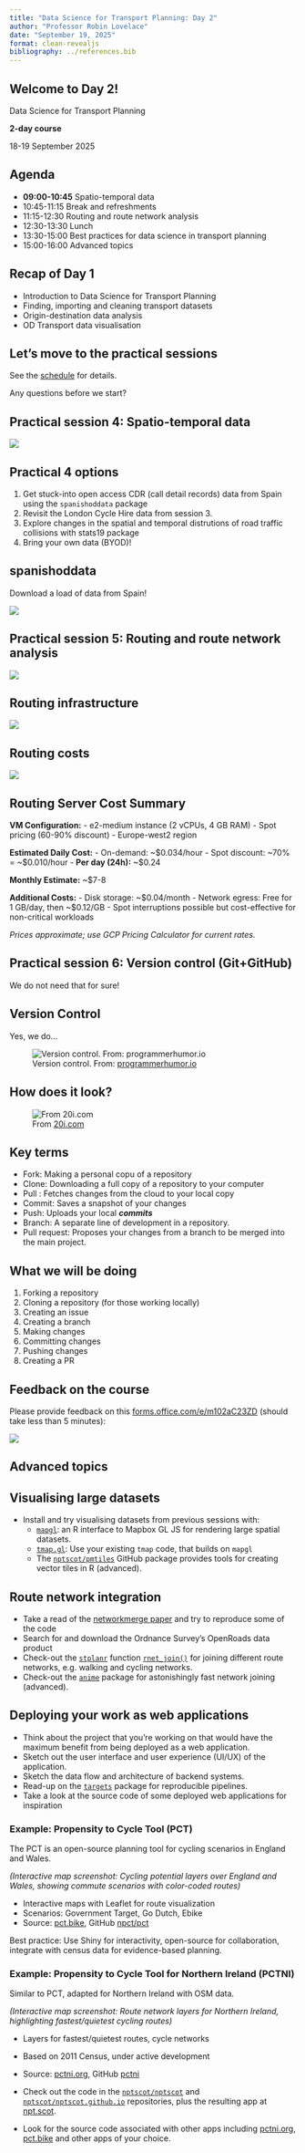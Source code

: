 ```yaml
---
title: "Data Science for Transport Planning: Day 2"
author: "Professor Robin Lovelace"
date: "September 19, 2025"
format: clean-revealjs
bibliography: ../references.bib
---
```


## Welcome to Day 2!

Data Science for Transport Planning

**2-day course**

18-19 September 2025

## Agenda

-   **09:00-10:45** Spatio-temporal data
-   10:45-11:15 Break and refreshments
-   11:15-12:30 Routing and route network analysis
-   12:30-13:30 Lunch
-   13:30-15:00 Best practices for data science in transport planning
-   15:00-16:00 Advanced topics

## Recap of Day 1

-   Introduction to Data Science for Transport Planning
-   Finding, importing and cleaning transport datasets
-   Origin-destination data analysis
-   OD Transport data visualisation

## Let's move to the practical sessions

See the [schedule](../schedule.qmd) for details.

Any questions before we start?

## Practical session 4: Spatio-temporal data

![](images/paste-19.png)


## Practical 4 options

1. Get stuck-into open access CDR (call detail records) data from Spain using the `spanishoddata` package
2. Revisit the London Cycle Hire data from session 3.
3. Explore changes in the spatial and temporal distrutions of road traffic collisions with stats19 package
4. Bring your own data (BYOD)! 

## spanishoddata

Download a load of data from Spain!

![](https://github.com/rOpenSpain/spanishoddata/raw/main/man/figures/logo.png)

## Practical session 5: Routing and route network analysis

![](images/paste-20.png)

## Routing infrastructure

![](images/routing-code-live.png)

## Routing costs

![](images/routing-costs.png)

## Routing Server Cost Summary

**VM Configuration:** - e2-medium instance (2 vCPUs, 4 GB RAM) - Spot pricing (60-90% discount) - Europe-west2 region

**Estimated Daily Cost:** - On-demand: \~\$0.034/hour - Spot discount: \~70% = \~\$0.010/hour - **Per day (24h):** \~\$0.24

**Monthly Estimate:** \~\$7-8

**Additional Costs:** - Disk storage: \~\$0.04/month - Network egress: Free for 1 GB/day, then \~\$0.12/GB - Spot interruptions possible but cost-effective for non-critical workloads

*Prices approximate; use GCP Pricing Calculator for current rates.*

## Practical session 6: Version control (Git+GitHub)

We do not need that for sure!

## Version Control

Yes, we do...

![Version control. From: [programmerhumor.io](https://programmerhumor.io/)](images/version_control_humour.jpg)

## How does it look?

![From [20i.com](https://docs.20i.com/reseller-hosting/git-version-control-my20i)](images/paste-18.png)

## Key terms

-   Fork: Making a personal copu of a repository
-   Clone: Downloading a full copy of a repository to your computer
-   Pull : Fetches changes from the cloud to your local copy
-   Commit: Saves a snapshot of your changes
-   Push: Uploads your local ***commits***
-   Branch: A separate line of development in a repository.
-   Pull request: Proposes your changes from a branch to be merged into the main project.

## What we will be doing

1.  Forking a repository
2.  Cloning a repository (for those working locally)
3.  Creating an issue
3.  Creating a branch
4.  Making changes
5.  Committing changes
6.  Pushing changes
7.  Creating a PR

## Feedback on the course

Please provide feedback on this [forms.office.com/e/m102aC23ZD](https://forms.office.com/e/m102aC23ZD) (should take less than 5 minutes):

![](images/paste-16.png)

## Advanced topics

## Visualising large datasets

- Install and try visualising datasets from previous sessions with:
  - [`mapgl`](https://github.com/walkerke/mapgl/): an R interface to Mapbox GL JS for rendering large spatial datasets.
  - [`tmap.gl`](https://github.com/r-tmap/tmap.mapgl/): Use your existing `tmap` code, that builds on `mapgl`
  - The [`nptscot/pmtiles`](https://github.com/nptscot/pmtiles) GitHub package provides tools for creating vector tiles in R (advanced).

## Route network integration

- Take a read of the [networkmerge paper](https://nptscot/networkmerge) and try to reproduce some of the code
- Search for and download the Ordnance Survey's OpenRoads data product
- Check-out the [`stplanr`](https://docs.ropensci.org/stplanr/) function [`rnet_join()`](https://docs.ropensci.org/stplanr/reference/rnet_join.html) for joining different route networks, e.g. walking and cycling networks.
- Check-out the [`anime`](https://github.com/josiahparker/anime) package for astonishingly fast network joining (advanced).

## Deploying your work as web applications

- Think about the project that you're working on that would have the maximum benefit from being deployed as a web application.
- Sketch out the user interface and user experience (UI/UX) of the application.
- Sketch the data flow and architecture of backend systems.
- Read-up on the [`targets`](https://books.ropensci.org/targets/) package for reproducible pipelines.
- Take a look at the source code of some deployed web applications for inspiration

### Example: Propensity to Cycle Tool (PCT)

The PCT is an open-source planning tool for cycling scenarios in England and Wales.

*(Interactive map screenshot: Cycling potential layers over England and Wales, showing commute scenarios with color-coded routes)*

- Interactive maps with Leaflet for route visualization
- Scenarios: Government Target, Go Dutch, Ebike
- Source: [pct.bike](https://www.pct.bike), GitHub [npct/pct](https://github.com/npct/pct)

Best practice: Use Shiny for interactivity, open-source for collaboration, integrate with census data for evidence-based planning.

### Example: Propensity to Cycle Tool for Northern Ireland (PCTNI)

Similar to PCT, adapted for Northern Ireland with OSM data.

*(Interactive map screenshot: Route network layers for Northern Ireland, highlighting fastest/quietest cycling routes)*

- Layers for fastest/quietest routes, cycle networks
- Based on 2011 Census, under active development
- Source: [pctni.org](https://pctni.org), GitHub [pctni](https://github.com/pctni)

- Check out the code in the [`nptscot/nptscot`](https://github.com/nptscot/npt) and [`nptscot/nptscot.github.io`](https://github.com/nptscot/nptscot.github.io) repositories, plus the resulting app at [npt.scot](https://npt.scot).
- Look for the source code associated with other apps including [pctni.org](https://pctni.org), [pct.bike](https://pct.bike) and other apps of your choice.